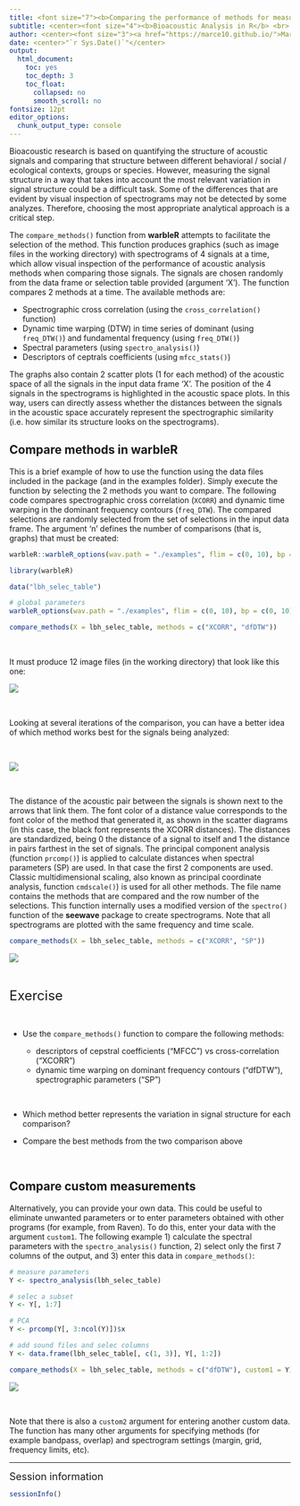 ```yaml
---
title: <font size="7"><b>Comparing the performance of methods for measuring acoustic structure</b></font>
subtitle: <center><font size="4"><b>Bioacoustic Analysis in R</b> <br> Organization for Tropical Studies</font></center>
author: <center><font size="3"><a href="https://marce10.github.io/">Marcelo Araya-Salas, PhD</a></font></center>
date: <center>"`r Sys.Date()`"</center>
output:
  html_document:
    toc: yes
    toc_depth: 3
    toc_float:
      collapsed: no
      smooth_scroll: no
fontsize: 12pt 
editor_options: 
  chunk_output_type: console
---
```


Bioacoustic research is based on quantifying the structure of acoustic signals and comparing that structure between different behavioral / social / ecological contexts, groups or species. However, measuring the signal structure in a way that takes into account the most relevant variation in signal structure could be a difficult task. Some of the differences that are evident by visual inspection of spectrograms may not be detected by some analyzes. Therefore, choosing the most appropriate analytical approach is a critical step.

The `compare_methods()` function from **warbleR** attempts to facilitate the selection of the method. This function produces graphics (such as image files in the working directory) with spectrograms of 4 signals at a time, which allow visual inspection of the performance of acoustic analysis methods when comparing those signals. The signals are chosen randomly from the data frame or selection table provided (argument 'X'). The function compares 2 methods at a time. The available methods are:

- Spectrographic cross correlation (using the `cross_correlation()` function)
- Dynamic time warping (DTW) in time series of dominant (using `freq_DTW()`) and fundamental frequency (using `freq_DTW()`)
- Spectral parameters (using `spectro_analysis()`)
- Descriptors of ceptrals coefficients (using `mfcc_stats()`)

The graphs also contain 2 scatter plots (1 for each method) of the acoustic space of all the signals in the input data frame 'X'. The position of the 4 signals in the spectrograms is highlighted in the acoustic space plots. In this way, users can directly assess whether the distances between the signals in the acoustic space accurately represent the spectrographic similarity (i.e. how similar its structure looks on the spectrograms).

## Compare methods in warbleR

This is a brief example of how to use the function using the data files included in the package (and in the examples folder). Simply execute the function by selecting the 2 methods you want to compare. The following code compares spectrographic cross correlation (`XCORR`) and dynamic time warping in the dominant frequency contours (` freq_DTW`). The compared selections are randomly selected from the set of selections in the input data frame. The argument 'n' defines the number of comparisons (that is, graphs) that must be created:

```r

warbleR::warbleR_options(wav.path = "./examples", flim = c(0, 10), bp = c(0, 10), wl = 300, n = 5)

```


```r

library(warbleR)

data("lbh_selec_table")

# global parameters
warbleR_options(wav.path = "./examples", flim = c(0, 10), bp = c(0, 10), wl = 300, n = 12)

compare_methods(X = lbh_selec_table, methods = c("XCORR", "dfDTW"))

```
&nbsp; 

It must produce 12 image files (in the working directory) that look like this one:

![](images/comp.meth1.png)

&nbsp;

Looking at several iterations of the comparison, you can have a better idea of which method works best for the signals being analyzed:

&nbsp;

![](images/compare.methods.1.gif)

&nbsp;

The distance of the acoustic pair between the signals is shown next to the arrows that link them. The font color of a distance value corresponds to the font color of the method that generated it, as shown in the scatter diagrams (in this case, the black font represents the XCORR distances). The distances are standardized, being 0 the distance of a signal to itself and 1 the distance in pairs farthest in the set of signals. The principal component analysis (function `prcomp()`) is applied to calculate distances when spectral parameters (SP) are used. In that case the first 2 components are used. Classic multidimensional scaling, also known as principal coordinate analysis, function `cmdscale()`) is used for all other methods. The file name contains the methods that are compared and the row number of the selections. This function internally uses a modified version of the `spectro()` function of the **seewave** package to create spectrograms. Note that all spectrograms are plotted with the same frequency and time scale.

```r

compare_methods(X = lbh_selec_table, methods = c("XCORR", "SP"))

```

![](images/comp.meth3.png)

&nbsp;

<div class = "alert alert-info">

<font size="5">Exercise</font> 

&nbsp;

- Use the `compare_methods()` function to compare the following methods:
    
    - descriptors of cepstral coefficients ("MFCC") vs cross-correlation ("XCORR")
    - dynamic time warping on dominant frequency contours ("dfDTW"), spectrographic parameters ("SP")
    
&nbsp;

- Which method better represents the variation in signal structure for each comparison?

- Compare the best methods from the two comparison above

</div>

&nbsp;

## Compare custom measurements

Alternatively, you can provide your own data. This could be useful to eliminate unwanted parameters or to enter parameters obtained with other programs (for example, from Raven). To do this, enter your data with the argument `custom1`. The following example 1) calculate the spectral parameters with the `spectro_analysis()` function, 2) select only the first 7 columns of the output, and 3) enter this data in `compare_methods()`:

```r

# measure parameters
Y <- spectro_analysis(lbh_selec_table)

# selec a subset
Y <- Y[, 1:7]

# PCA
Y <- prcomp(Y[, 3:ncol(Y)])$x

# add sound files and selec columns
Y <- data.frame(lbh_selec_table[, c(1, 3)], Y[, 1:2])

compare_methods(X = lbh_selec_table, methods = c("dfDTW"), custom1 = Y)

```

![](images/comp.meth4.png)

&nbsp; 

Note that there is also a `custom2` argument for entering another custom data. The function has many other arguments for specifying methods (for example bandpass, overlap) and spectrogram settings (margin, grid, frequency limits, etc).

---

<font size="4">Session information</font>

```r

sessionInfo()

```

